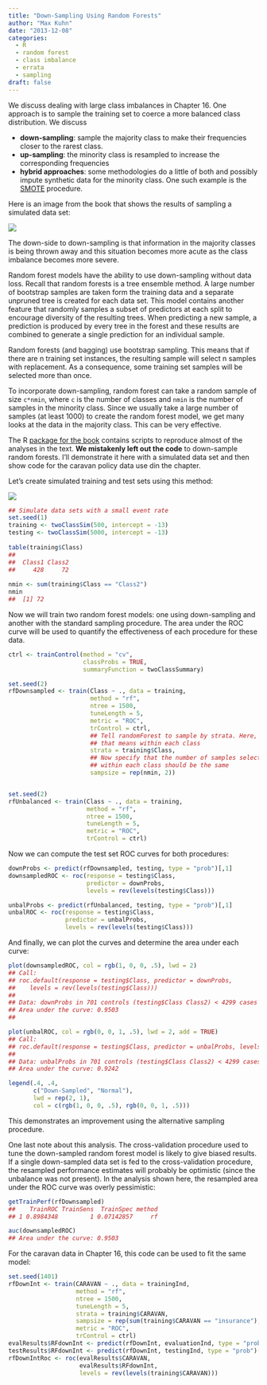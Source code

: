 ```yaml
---
title: "Down-Sampling Using Random Forests"
author: "Max Kuhn"
date: "2013-12-08"
categories:
  - R
  - random forest
  - class imbalance
  - errata
  - sampling
draft: false
---
```


We discuss dealing with large class imbalances in Chapter 16. One approach is to sample the training set to coerce a more balanced class distribution. We discuss

* **down-sampling**: sample the majority class to make their frequencies closer to the rarest class.
* **up-sampling**: the minority class is resampled to increase the corresponding frequencies
* **hybrid approaches**: some methodologies do a little of both and possibly impute synthetic data for the minority class. One such example is the [SMOTE](http://scholar.google.com/scholar?hl=en&q=SMOTE) procedure.

Here is an image from the book that shows the results of sampling a simulated data set:

![](Ch16_samplingplot.png){fig-align="center"}

The down-side to down-sampling is that information in the majority classes is being thrown away and this situation becomes more acute as the class imbalance becomes more severe. 

Random forest models have the ability to use down-sampling without data loss. Recall that random forests is a tree ensemble method. A large number of bootstrap samples are taken form the training data and a separate unpruned tree is created for each data set. This model contains another feature that randomly samples a subset of predictors at each split to encourage diversity of the resulting trees. When predicting a new sample, a prediction is produced by every tree in the forest and these results are combined to generate a single prediction for an individual sample. 

Random forests (and bagging) use bootstrap sampling. This means that if there are n training set instances, the resulting sample will select n samples with replacement. As a consequence, some training set samples will be selected more than once. 

To incorporate down-sampling, random forest can take a random sample of size `c*nmin`, where `c` is the number of classes and `nmin` is the number of samples in the minority class. Since we usually take a large number of samples (at least 1000) to create the random forest model, we get many looks at the data in the majority class. This can be very effective.

The R [package for the book](http://cran.r-project.org/web/packages/AppliedPredictiveModeling/index.html) contains scripts to reproduce almost of the analyses in the text. **We mistakenly left out the code** to down-sample random forests. I'll demonstrate it here with a simulated data set and then show code for the caravan policy data use din the chapter. 

Let's create simulated training and test sets using this method:

![](downROC.png){fig-align="center"}
```r
## Simulate data sets with a small event rate
set.seed(1)
training <- twoClassSim(500, intercept = -13)
testing <- twoClassSim(5000, intercept = -13)
 
table(training$Class)
##  
##  Class1 Class2 
##     428     72 
 
nmin <- sum(training$Class == "Class2")
nmin
##  [1] 72
```

Now we will train two random forest models: one using down-sampling and another with the standard sampling procedure. The area under the ROC curve will be used to quantify the effectiveness of each procedure for these data.

```r
ctrl <- trainControl(method = "cv",
                     classProbs = TRUE,
                     summaryFunction = twoClassSummary)

set.seed(2)
rfDownsampled <- train(Class ~ ., data = training,
                       method = "rf",
                       ntree = 1500,
                       tuneLength = 5,
                       metric = "ROC",
                       trControl = ctrl,
                       ## Tell randomForest to sample by strata. Here, 
                       ## that means within each class
                       strata = training$Class,
                       ## Now specify that the number of samples selected
                       ## within each class should be the same
                       sampsize = rep(nmin, 2))


set.seed(2)
rfUnbalanced <- train(Class ~ ., data = training,
                      method = "rf",
                      ntree = 1500,
                      tuneLength = 5,
                      metric = "ROC",
                      trControl = ctrl)
```

Now we can compute the test set ROC curves for both procedures:

```r
downProbs <- predict(rfDownsampled, testing, type = "prob")[,1]
downsampledROC <- roc(response = testing$Class, 
                      predictor = downProbs,
                      levels = rev(levels(testing$Class)))

unbalProbs <- predict(rfUnbalanced, testing, type = "prob")[,1]
unbalROC <- roc(response = testing$Class, 
                predictor = unbalProbs,
                levels = rev(levels(testing$Class)))
```

And finally, we can plot the curves and determine the area under each curve:

```r
plot(downsampledROC, col = rgb(1, 0, 0, .5), lwd = 2)
## Call:
## roc.default(response = testing$Class, predictor = downProbs, 
##    levels = rev(levels(testing$Class)))
## 
## Data: downProbs in 701 controls (testing$Class Class2) < 4299 cases (testing$Class Class1).
## Area under the curve: 0.9503
## 

plot(unbalROC, col = rgb(0, 0, 1, .5), lwd = 2, add = TRUE)
## Call:
## roc.default(response = testing$Class, predictor = unbalProbs, levels = rev(levels(testing$Class)))
## 
## Data: unbalProbs in 701 controls (testing$Class Class2) < 4299 cases (testing$Class Class1).
## Area under the curve: 0.9242

legend(.4, .4,
       c("Down-Sampled", "Normal"),
       lwd = rep(2, 1), 
       col = c(rgb(1, 0, 0, .5), rgb(0, 0, 1, .5)))
```

This demonstrates an improvement using the alternative sampling procedure.

One last note about this analysis. The cross-validation procedure used to tune the down-sampled random forest model is likely to give biased results. If a single down-sampled data set is fed to the cross-validation procedure, the resampled performance estimates will probably be optimistic (since the unbalance was not present). In the analysis shown here, the resampled area under the ROC curve was overly pessimistic:

```r
getTrainPerf(rfDownsampled)
##    TrainROC TrainSens  TrainSpec method
## 1 0.8984348         1 0.07142857     rf

auc(downsampledROC)
## Area under the curve: 0.9503
```

For the caravan data in Chapter 16, this code can be used to fit the same model:

```r
set.seed(1401)
rfDownInt <- train(CARAVAN ~ ., data = trainingInd,
                   method = "rf",
                   ntree = 1500,
                   tuneLength = 5,
                   strata = training$CARAVAN,
                   sampsize = rep(sum(training$CARAVAN == "insurance"), 2),
                   metric = "ROC",
                   trControl = ctrl)
evalResults$RFdownInt <- predict(rfDownInt, evaluationInd, type = "prob")[,1]
testResults$RFdownInt <- predict(rfDownInt, testingInd, type = "prob")[,1]
rfDownIntRoc <- roc(evalResults$CARAVAN,
                    evalResults$RFdownInt,
                    levels = rev(levels(training$CARAVAN)))
```

